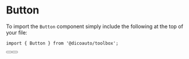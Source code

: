 
<Meta title="Toolbox/Button" component={Button} />

# Button

To import the `Button` component simply include the following at the top of your file:

```
import { Button } from '@dicoauto/toolbox';
```

<Canvas>
  <Story name="Default">
    <Button label="Default button" />
  </Story>
</Canvas>

<Canvas>
  <Story name="Long title">
    <Button label="lorem ipsum lorem ipsum lorem ipsum lorem ipsum lorem ipsum lorem ipsum lorem ipsum lorem ipsum" />
  </Story>
</Canvas>
